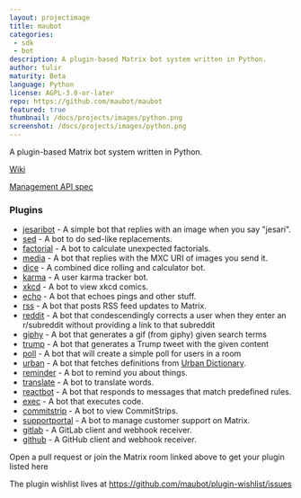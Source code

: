```yaml
---
layout: projectimage
title: maubot
categories: 
 - sdk
 - bot
description: A plugin-based Matrix bot system written in Python.
author: tulir
maturity: Beta
language: Python
license: AGPL-3.0-or-later
repo: https://github.com/maubot/maubot
featured: true
thumbnail: /docs/projects/images/python.png
screenshot: /docs/projects/images/python.png
---
```


A plugin-based Matrix bot system written in Python.

[Wiki](https://github.com/maubot/maubot/wiki)

[Management API spec](https://github.com/maubot/maubot/blob/master/maubot/management/api/spec.md)

### Plugins

* [jesaribot](https://github.com/maubot/jesaribot) - A simple bot that replies with an image when you say "jesari".
* [sed](https://github.com/maubot/sed) - A bot to do sed-like replacements.
* [factorial](https://github.com/maubot/factorial) - A bot to calculate unexpected factorials.
* [media](https://github.com/maubot/media) - A bot that replies with the MXC URI of images you send it.
* [dice](https://github.com/maubot/dice) - A combined dice rolling and calculator bot.
* [karma](https://github.com/maubot/karma) - A user karma tracker bot.
* [xkcd](https://github.com/maubot/xkcd) - A bot to view xkcd comics.
* [echo](https://github.com/maubot/echo) - A bot that echoes pings and other stuff.
* [rss](https://github.com/maubot/rss) - A bot that posts RSS feed updates to Matrix.
* [reddit](https://github.com/TomCasavant/RedditMaubot) - A bot that condescendingly corrects a user when they enter an r/subreddit without providing a link to that subreddit
* [giphy](https://github.com/TomCasavant/GiphyMaubot) - A bot that generates a gif (from giphy) given search terms
* [trump](https://github.com/jeffcasavant/MaubotTrumpTweet) - A bot that generates a Trump tweet with the given content
* [poll](https://github.com/TomCasavant/PollMaubot) - A bot that will create a simple poll for users in a room
* [urban](https://github.com/dvdgsng/UrbanMaubot) - A bot that fetches definitions from [Urban Dictionary](https://www.urbandictionary.com/).
* [reminder](https://github.com/maubot/reminder) - A bot to remind you about things.
* [translate](https://github.com/maubot/translate) - A bot to translate words.
* [reactbot](https://github.com/maubot/reactbot) - A bot that responds to messages that match predefined rules.
* [exec](https://github.com/maubot/exec) - A bot that executes code.
* [commitstrip](https://github.com/maubot/commitstrip) - A bot to view CommitStrips.
* [supportportal](https://github.com/maubot/supportportal) - A bot to manage customer support on Matrix.
* [gitlab](https://github.com/maubot/gitlab) - A GitLab client and webhook receiver.
* [github](https://github.com/maubot/github) - A GitHub client and webhook receiver.

Open a pull request or join the Matrix room linked above to get your plugin listed here

The plugin wishlist lives at https://github.com/maubot/plugin-wishlist/issues
